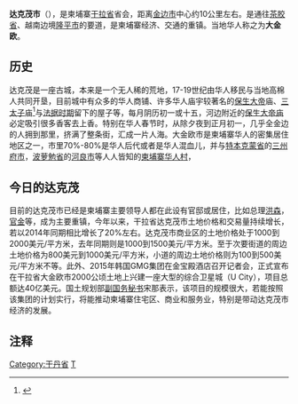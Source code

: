 '''达克茂市'''（{{lang-km|ក្រុងតាខ្មៅ}}），是柬埔寨[[干拉省|干拉省]]省会，距离[[金边市|金边市]]中心约10公里左右。是通往[[茶胶省|茶胶省]]、越南边境[[隆平市|隆平市]]的要道，是柬埔寨经济、交通的重镇。当地华人称之为'''大金欧'''。

==历史==

达克茂是一座古城，本来是一个无人稀的荒地，17-19世纪由华人移民与当地高棉人共同开垦，目前城中有众多的华人商铺、许多华人庙宇较著名的[[保生大帝|保生大帝]]庙、[[三太子|三太子]]庙<ref>{{cite web |url=http://www.jinbianwanbao.com/List.asp?ID=9755 |title=存档副本 |accessdate=2015-05-23 |deadurl=yes |archiveurl=https://web.archive.org/web/20150224091947/http://www.jinbianwanbao.com/List.asp?ID=9755 |archivedate=2015-02-24 }}</ref>与[[法据时期|法据时期]]留下的屋子等，每月阴历初一或十五，河边附近的[[保生大帝|保生大帝庙]]必定吸引很多香客去上香。特别在华人春节时，从除夕夜到正月初一，几乎全金边的人拥到那里，挤满了整条街，汇成一片人海。大金欧市是柬埔寨华人的密集居住地区之一，市里70%-80%是华人后代或者是华人混血儿，并与[[特本克蒙省|特本克蒙省]]的[[三州府市|三州府市]]，[[波萝勉省|波萝勉省]]的[[河良市|河良市]]等人人皆知的[[柬埔寨華人|柬埔寨华人村]]，

==今日的达克茂==
目前的达克茂市已经是柬埔寨主要领导人都在此设有官邸或居住，比如总理[[洪森|洪森]]，[[官金|官金]]等，成为主要重镇，今年以来，干拉省达克茂市土地价格和交易量持续增长，若以2014年同期相比增长了20%左右。达克茂市商业区的土地价格处于1000到2000美元/平方米，去年同期则是1000到1500美元/平方米。至于次要街道的周边土地价格为800美元到1000美元/平方米，小道的周边土地价格则为100到500美元/平方米不等。此外、2015年韩国GMG集团在金宝殿酒店召开记者会，正式宣布在干拉省大金欧市2000公顷土地上兴建一座大型的综合卫星城（U City），项目总额达40亿美元。国土规划部[[副国务秘书|副国务秘书]]宋那表示，该项目的规模很大，若能按照该集团的计划实行，将能推动柬埔寨住宅区、商业和服务业，特别是带动达克茂市经济的发展。

== 注释 ==

{{Reflist}}

{{干丹省行政区划}}
{{Cambodia-stub}}
[[Category:干丹省|Category:干丹省]]
[[Category:柬埔寨省會|T]]